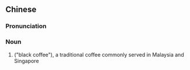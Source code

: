 {{also|咖啡乌}}
==Chinese==
{{zh-forms|s=咖啡乌|type=21}}

===Pronunciation===
{{zh-pron
|m=kāfēiwū
|cat=n
}}

===Noun===
{{zh-noun}}

# {{lb|zh|Malaysia|Singapore}} {{w|Kopi O}} ("black coffee"), a traditional coffee commonly served in Malaysia and Singapore